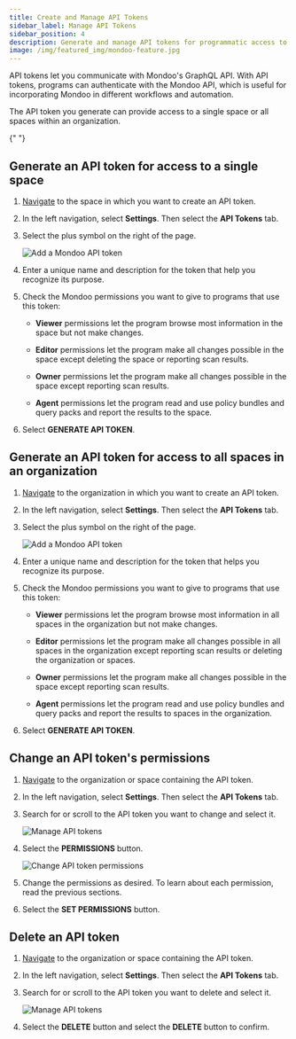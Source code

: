 ```yaml
---
title: Create and Manage API Tokens
sidebar_label: Manage API Tokens
sidebar_position: 4
description: Generate and manage API tokens for programmatic access to Mondoo Platform.
image: /img/featured_img/mondoo-feature.jpg
---
```


API tokens let you communicate with Mondoo's GraphQL API. With API tokens, programs can authenticate with the Mondoo API, which is useful for incorporating Mondoo in different workflows and automation.

The API token you generate can provide access to a single space or all spaces within an organization.


<Partial />{" "}

## Generate an API token for access to a single space

1. [Navigate](/platform/start/navigate/) to the space in which you want to create an API token.

2. In the left navigation, select **Settings**. Then select the **API Tokens** tab.

3. Select the plus symbol on the right of the page.

   ![Add a Mondoo API token](/img/platform/maintain/access/space-token.png)

4. Enter a unique name and description for the token that help you recognize its purpose.

5. Check the Mondoo permissions you want to give to programs that use this token:

   - **Viewer** permissions let the program browse most information in the space but not make changes.

   - **Editor** permissions let the program make all changes possible in the space except deleting the space or reporting scan results.

   - **Owner** permissions let the program make all changes possible in the space except reporting scan results.

   - **Agent** permissions let the program read and use policy bundles and query packs and report the results to the space.

6. Select **GENERATE API TOKEN**.

## Generate an API token for access to all spaces in an organization

1. [Navigate](/platform/start/navigate/) to the organization in which you want to create an API token.

2. In the left navigation, select **Settings**. Then select the **API Tokens** tab.

3. Select the plus symbol on the right of the page.

   ![Add a Mondoo API token](/img/platform/maintain/access/org-token.png)

4. Enter a unique name and description for the token that helps you recognize its purpose.

5. Check the Mondoo permissions you want to give to programs that use this token:

   - **Viewer** permissions let the program browse most information in all spaces in the organization but not make changes.

   - **Editor** permissions let the program make all changes possible in all spaces in the organization except reporting scan results or deleting the organization or spaces.

   - **Owner** permissions let the program make all changes possible in the space except reporting scan results.

   - **Agent** permissions let the program read and use policy bundles and query packs and report the results to spaces in the organization.

6. Select **GENERATE API TOKEN**.

## Change an API token's permissions

1. [Navigate](/platform/start/navigate/) to the organization or space containing the API token.

2. In the left navigation, select **Settings**. Then select the **API Tokens** tab.

3. Search for or scroll to the API token you want to change and select it.

   ![Manage API tokens](/img/platform/maintain/access/select-api-token.png)

4. Select the **PERMISSIONS** button.

   ![Change API token permissions](/img/platform/maintain/access/permissions.png)

5. Change the permissions as desired. To learn about each permission, read the previous sections.

6. Select the **SET PERMISSIONS** button.

## Delete an API token

1. [Navigate](/platform/start/navigate/) to the organization or space containing the API token.

2. In the left navigation, select **Settings**. Then select the **API Tokens** tab.

3. Search for or scroll to the API token you want to delete and select it.

   ![Manage API tokens](/img/platform/maintain/access/select-api-token.png)

4. Select the **DELETE** button and select the **DELETE** button to confirm.
